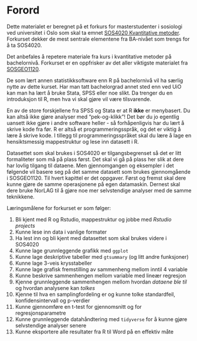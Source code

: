 # Forord {.unnumbered}

Dette materialet er beregnet på et forkurs for masterstudenter i sosiologi ved universitet i Oslo som skal ta emnet [SOS4020 Kvantitative metoder](https://www.uio.no/studier/emner/sv/iss/SOS4020/). Forkurset dekker de mest sentrale elementene fra BA-nivået som trengs for å ta SOS4020. 

Det anbefales å repetere materiale fra kurs i kvantitative metoder på bachelornivå. Forkurset er en oppfrisker av det aller viktigste materialet fra [SOSGEO1120](https://www.uio.no/studier/emner/sv/iss/SOSGEO1120/).

De som lært annen statistikksoftware enn R på bachelornivå vil ha særlig nytte av dette kurset. Har man tatt bachelorgrad annet sted enn ved UiO kan man ha lært å bruke Stata, SPSS eller noe slikt. Da trenger du en introduksjon til R, men hva vi skal gjøre vil være tilsvarende. 

En av de store forskjellene fra SPSS og Stata er at R **ikke** er menybasert. Du kan altså ikke gjøre analyser med "pek-og-klikk"! Det bør du jo egentlig uansett ikke gjøre i andre software heller - så forhåpenligvis har du lært å skrive kode fra før. R er altså et programmeringsspråk, og det er viktig å lære å skrive kode. I tillegg til programmeringsspråket skal du lære å lage en hensiktsmessig mappestruktur og lese inn datasett i R. 

Datasettet som skal brukes i SOS4020 er tilgangsbegrenset så det er litt formaliteter som må på plass først. Det skal vi gå på plass her slik at dere har lovlig tilgang til dataene. Men gjennomgangen og eksempler i det følgende vil basere seg på det samme datasett som brukes gjennomgående i SOSGEO1120. Til hvert kapittel er det oppgaver. Først og fremst skal dere kunne gjøre de samme operasjonene på egen datamaskin. Dernest skal dere bruke NorLAG til å gjøre noe mer selvstendige analyser med de samme teknikkene. 

Læringsmålene for forkurset er som følger:

1)  Bli kjent med R og Rstudio, mappestruktur og jobbe med *Rstudio projects*
2)  Kunne lese inn data i vanlige formater
3)  Ha lest inn og bli kjent med datasettet som skal brukes videre i SOS4020
4)  Kunne lage grunnleggende grafikk med `ggplot`
5)  Kunne lage deskriptive tabeller med `gtsummary` (og litt andre funksjoner)
6)  Kunne lage 3-veis krysstabeller
7)  Kunne lage grafisk fremstilling av sammenheng mellom inntil 4 variable
8)  Kunne beskrive sammenhengen mellom variable med lineær regresjon
9)  Kjenne grunnleggende sammenhengen mellom hvordan *dataene ble til* og hvordan analysene kan *tolkes*
10) Kjenne til hva en samplingfordeling er og kunne tolke standardfeil, konfidensintervall og p-verdier
11) Kunne gjennomføre en t-test for gjennomsnitt og for regresjonsparametre
12) Kunne grunnleggende datahåndtering med `tidyverse` for å kunne gjøre selvstendige analyser senere
13) Kunne eksportere alle resultater fra R til Word på en effektiv måte



